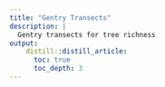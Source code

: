 ```yaml
---
title: "Gentry Transects"
description: |
  Gentry transects for tree richness
output:
    distill::distill_article:
      toc: true
      toc_depth: 3
---
```

